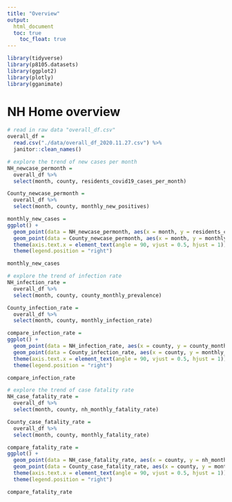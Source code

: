 ```yaml
---
title: "Overview"
output:
  html_document
  toc: true
    toc_float: true
---
```


```r
library(tidyverse)
library(p8105.datasets)
library(ggplot2)
library(plotly)
library(gganimate)
```

# NH Home overview

```r
# read in raw data "overall_df.csv"
overall_df = 
  read.csv("./data/overall_df_2020.11.27.csv") %>% 
  janitor::clean_names()
```

```r
# explore the trend of new cases per month
NH_newcase_permonth =
  overall_df %>% 
  select(month, county, residents_covid19_cases_per_month)

County_newcase_permonth = 
  overall_df %>% 
  select(month, county, monthly_new_positives)

monthly_new_cases =
ggplot() +
  geom_point(data = NH_newcase_permonth, aes(x = month, y = residents_covid19_cases_per_month), color = "blue") +
  geom_point(data = County_newcase_permonth, aes(x = month, y = monthly_new_positives), color = "black") +
  theme(axis.text.x = element_text(angle = 90, vjust = 0.5, hjust = 1)) +
  theme(legend.position = "right") 

monthly_new_cases
```

```r
# explore the trend of infection rate
NH_infection_rate =
  overall_df %>% 
  select(month, county, county_monthly_prevalence)

County_infection_rate = 
  overall_df %>% 
  select(month, county, monthly_infection_rate)

compare_infection_rate =
ggplot() +
  geom_point(data = NH_infection_rate, aes(x = county, y = county_monthly_prevalence), color = "blue") +
  geom_point(data = County_infection_rate, aes(x = county, y = monthly_infection_rate), color = "black") +
  theme(axis.text.x = element_text(angle = 90, vjust = 0.5, hjust = 1)) +
  theme(legend.position = "right") 

compare_infection_rate
```

```r
# explore the trend of case fatality rate
NH_case_fatality_rate =
  overall_df %>% 
  select(month, county, nh_monthly_fatality_rate)

County_case_fatality_rate = 
  overall_df %>% 
  select(month, county, monthly_fatality_rate)

compare_fatality_rate =
ggplot() +
  geom_point(data = NH_case_fatality_rate, aes(x = county, y = nh_monthly_fatality_rate), color = "blue") +
  geom_point(data = County_case_fatality_rate, aes(x = county, y = monthly_fatality_rate), color = "black") +
  theme(axis.text.x = element_text(angle = 90, vjust = 0.5, hjust = 1)) +
  theme(legend.position = "right") 

compare_fatality_rate
```




